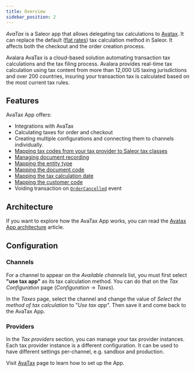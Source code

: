 ```yaml
---
title: Overview
sidebar_position: 2
---
```



<AppMetadata
  minSaleorVersion="3.18"
  githubUrl="https://github.com/saleor/apps/tree/main/apps/avatax"
/>

_AvaTax_ is a Saleor app that allows delegating tax calculations to [Avatax](https://www.avalara.com/us/en/products/calculations.html). It can replace the default ([flat rates](developer/taxes.mdx#flat-rates)) tax calculation method in Saleor. It affects both the checkout and the order creation process.

Avalara AvaTax is a cloud-based solution automating transaction tax calculations and the tax filing process. Avalara
provides real-time tax calculation using tax content from more than 12,000 US taxing jurisdictions and over 200
countries, insuring your transaction tax is calculated based on the most current tax rules.

## Features

AvaTax App offers:

- Integrations with AvaTax
- Calculating taxes for order and checkout
- Creating multiple configurations and connecting them to channels individually.
- [Mapping tax codes from your tax provider to Saleor tax classes](./tax-codes)
- [Managing document recording](./configuration#document-recording)
- [Mapping the entity type](./configuration#entity-type)
- [Mapping the document code](./configuration#document-code)
- [Mapping the tax calculation date](./configuration#tax-calculation-date)
- [Mapping the customer code](./configuration#customer-code)
- Voiding transaction on [`OrderCancelled`](api-reference/orders/objects/order-cancelled.mdx) event

## Architecture

If you want to explore how the AvaTax App works, you can read the [Avatax App architecture](./architecture) article.

## Configuration

### Channels

For a channel to appear on the _Available channels_ list, you must first select **"use tax app"** as its tax calculation method. You can do that on the _Tax Configuration_ page (_Configuration_ → _Taxes_).

In the _Taxes_ page, select the channel and change the value of _Select the method of tax calculation_ to "_Use tax app_". Then save it and come back to the AvaTax App.

### Providers

In the _Tax providers_ section, you can manage your tax provider instances. Each tax provider instance is a different configuration. It can be used to have different settings per-channel, e.g. sandbox and production.

Visit [AvaTax](./configuration) page to learn how to set up the App.
